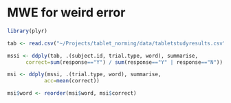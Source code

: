 MWE for weird error
====

```r
library(plyr)

tab <- read.csv("~/Projects/tablet_norming/data/tabletstudyresults.csv")

mssi <- ddply(tab, .(subject.id, trial.type, word), summarise,
      correct=sum(response=="Y") / sum(response=="Y" | response=="N"))

msi <- ddply(mssi, .(trial.type, word), summarise, 
            acc=mean(correct)) 

msi$word <- reorder(msi$word, msi$correct)

```
